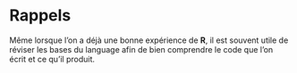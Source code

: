 # Rappels

Même lorsque l'on a déjà une bonne expérience de **R**, il est souvent utile de réviser les bases du language afin de bien comprendre le code que l'on écrit et ce qu'il produit.
